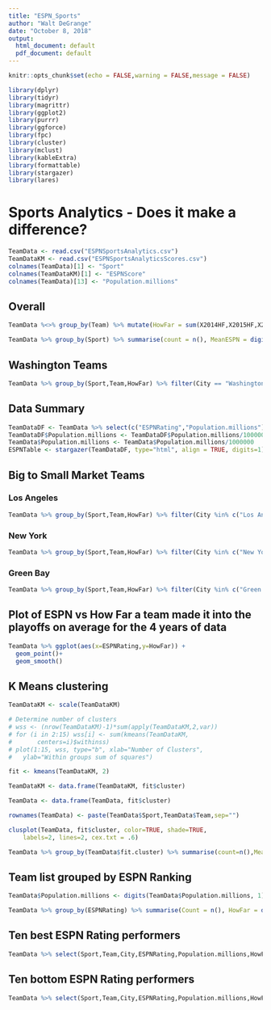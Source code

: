 ```yaml
---
title: "ESPN_Sports"
author: "Walt DeGrange"
date: "October 8, 2018"
output:
  html_document: default
  pdf_document: default
---
```


```r
knitr::opts_chunk$set(echo = FALSE,warning = FALSE,message = FALSE)
```

```r
library(dplyr)
library(tidyr)
library(magrittr)
library(ggplot2)
library(purrr)
library(ggforce)
library(fpc)
library(cluster) 
library(mclust)
library(kableExtra)
library(formattable)
library(stargazer)
library(lares)
```

# Sports Analytics - Does it make a difference?

```r
TeamData <- read.csv("ESPNSportsAnalytics.csv")
TeamDataKM <- read.csv("ESPNSportsAnalyticsScores.csv")
colnames(TeamData)[1] <- "Sport"
colnames(TeamDataKM)[1] <- "ESPNScore"
colnames(TeamData)[13] <- "Population.millions"

```

## Overall
```r
TeamData %<>% group_by(Team) %>% mutate(HowFar = sum(X2014HF,X2015HF,X2016HF,X2017HF)/4)

TeamData %>% group_by(Sport) %>% summarise(count = n(), MeanESPN = digits(mean(ESPNRating),1), StdESPN = digits(sd(ESPNRating),1)) %>% kable() %>% kable_styling(c("striped","condensed"), full_width = F) %>% column_spec(column = 1:2, color = "black")
```


## Washington Teams

```r

TeamData %>% group_by(Sport,Team,HowFar) %>% filter(City == "Washington") %>%  summarise(count = n(), ESPN = (ESPNRating)) %>% select(Team,ESPN,HowFar) %>% kable() %>% kable_styling(c("striped","condensed"), full_width = F) %>% column_spec(column = 1:2, color = "black")


```

## Data Summary

```r
TeamDataDF <- TeamData %>% select(c("ESPNRating","Population.millions")) %>%  data.frame()
TeamDataDF$Population.millions <- TeamDataDF$Population.millions/1000000
TeamData$Population.millions <- TeamData$Population.millions/1000000
ESPNTable <- stargazer(TeamDataDF, type="html", align = TRUE, digits=1)
```


## Big to Small Market Teams
### Los Angeles
```r

TeamData %>% group_by(Sport,Team,HowFar) %>% filter(City %in% c("Los Angeles","Anaheim")) %>%  summarise(count = n(), ESPN = (ESPNRating)) %>% select(Team,ESPN,HowFar) %>% kable() %>% kable_styling(c("striped","condensed"), full_width = F) %>% column_spec(column = 1:2, color = "black")


```
### New York
```r
TeamData %>% group_by(Sport,Team,HowFar) %>% filter(City %in% c("New York")) %>%  summarise(count = n(), ESPN = (ESPNRating)) %>% select(Team,ESPN,HowFar) %>% kable() %>% kable_styling(c("striped","condensed"), full_width = F) %>% column_spec(column = 1:2, color = "black")


```
### Green Bay
```r
TeamData %>% group_by(Sport,Team,HowFar) %>% filter(City %in% c("Green Bay")) %>%  summarise(count = n(), ESPN = (ESPNRating)) %>% select(Team,ESPN,HowFar) %>% kable() %>% kable_styling(c("striped","condensed"), full_width = F) %>% column_spec(column = 1:2, color = "black")
```

## Plot of ESPN vs How Far a team made it into the playoffs on average for the 4 years of data

```r

TeamData %>% ggplot(aes(x=ESPNRating,y=HowFar)) +
  geom_point()+
  geom_smooth()


```

## K Means clustering

```r

TeamDataKM <- scale(TeamDataKM)

# Determine number of clusters
# wss <- (nrow(TeamDataKM)-1)*sum(apply(TeamDataKM,2,var))
# for (i in 2:15) wss[i] <- sum(kmeans(TeamDataKM,
#   	centers=i)$withinss)
# plot(1:15, wss, type="b", xlab="Number of Clusters",
#   ylab="Within groups sum of squares")

fit <- kmeans(TeamDataKM, 2)

TeamDataKM <- data.frame(TeamDataKM, fit$cluster)

TeamData <- data.frame(TeamData, fit$cluster)

rownames(TeamData) <- paste(TeamData$Sport,TeamData$Team,sep="")

clusplot(TeamData, fit$cluster, color=TRUE, shade=TRUE, 
  	labels=2, lines=2, cex.txt = .6)

TeamData %>% group_by(TeamData$fit.cluster) %>% summarise(count=n(),MeanX2014HF = digits(mean(X2014HF),1),MeanX2015HF = digits(mean(X2015HF),1),MeanX2016HF = digits(mean(X2016HF),1),MeanX2017HF = digits(mean(X2017HF),1),MeanPopulation = digits(mean(Population.millions),1),MeanESPNRating = digits(mean(ESPNRating),1)) %>% kable() %>% kable_styling(c("striped","condensed"), full_width = F) %>% column_spec(column = 1:2, color = "black")
```

## Team list grouped by ESPN Ranking

```r

TeamData$Population.millions <- digits(TeamData$Population.millions, 1)

TeamData %>% group_by(ESPNRating) %>% summarise(Count = n(), HowFar = digits(sum(X2014HF,X2015HF,X2016HF,X2017HF)/(4*n()),1), MeanPop = digits(mean(Population.millions),1)) %>% kable() %>% kable_styling(c("striped","condensed"), full_width = F) %>% column_spec(column = 1:2, color = "black")
```


## Ten best ESPN Rating performers
```r
TeamData %>% select(Sport,Team,City,ESPNRating,Population.millions,HowFar) %>% arrange(-HowFar) %>% head(10, ESPNRating)  %>% kable() %>% kable_styling(c("striped","condensed"), full_width = F) %>% column_spec(column = 1:2, color = "black")

```
\medskip

## Ten bottom ESPN Rating performers
```r

TeamData %>% select(Sport,Team,City,ESPNRating,Population.millions,HowFar) %>%  arrange(-ESPNRating,HowFar) %>% head(10) %>%  kable() %>% kable_styling(c("striped","condensed"), full_width = F) %>% column_spec(column = 1:2, color = "black")
```


